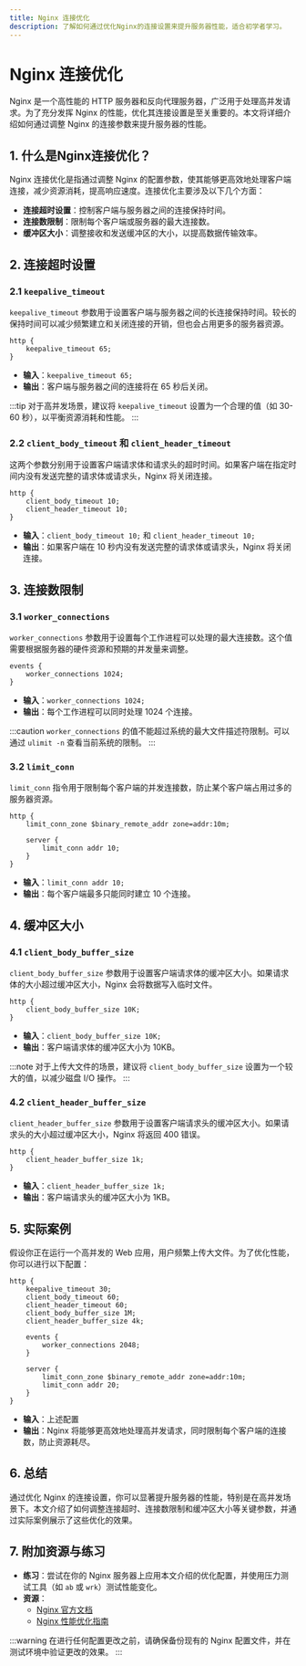```yaml
---
title: Nginx 连接优化
description: 了解如何通过优化Nginx的连接设置来提升服务器性能，适合初学者学习。
---
```


# Nginx 连接优化

Nginx 是一个高性能的 HTTP 服务器和反向代理服务器，广泛用于处理高并发请求。为了充分发挥 Nginx 的性能，优化其连接设置是至关重要的。本文将详细介绍如何通过调整 Nginx 的连接参数来提升服务器的性能。

## 1. 什么是Nginx连接优化？

Nginx 连接优化是指通过调整 Nginx 的配置参数，使其能够更高效地处理客户端连接，减少资源消耗，提高响应速度。连接优化主要涉及以下几个方面：

- **连接超时设置**：控制客户端与服务器之间的连接保持时间。
- **连接数限制**：限制每个客户端或服务器的最大连接数。
- **缓冲区大小**：调整接收和发送缓冲区的大小，以提高数据传输效率。

## 2. 连接超时设置

### 2.1 `keepalive_timeout`

`keepalive_timeout` 参数用于设置客户端与服务器之间的长连接保持时间。较长的保持时间可以减少频繁建立和关闭连接的开销，但也会占用更多的服务器资源。

```nginx
http {
    keepalive_timeout 65;
}
```

- **输入**：`keepalive_timeout 65;`
- **输出**：客户端与服务器之间的连接将在 65 秒后关闭。

:::tip
对于高并发场景，建议将 `keepalive_timeout` 设置为一个合理的值（如 30-60 秒），以平衡资源消耗和性能。
:::

### 2.2 `client_body_timeout` 和 `client_header_timeout`

这两个参数分别用于设置客户端请求体和请求头的超时时间。如果客户端在指定时间内没有发送完整的请求体或请求头，Nginx 将关闭连接。

```nginx
http {
    client_body_timeout 10;
    client_header_timeout 10;
}
```

- **输入**：`client_body_timeout 10;` 和 `client_header_timeout 10;`
- **输出**：如果客户端在 10 秒内没有发送完整的请求体或请求头，Nginx 将关闭连接。

## 3. 连接数限制

### 3.1 `worker_connections`

`worker_connections` 参数用于设置每个工作进程可以处理的最大连接数。这个值需要根据服务器的硬件资源和预期的并发量来调整。

```nginx
events {
    worker_connections 1024;
}
```

- **输入**：`worker_connections 1024;`
- **输出**：每个工作进程可以同时处理 1024 个连接。

:::caution
`worker_connections` 的值不能超过系统的最大文件描述符限制。可以通过 `ulimit -n` 查看当前系统的限制。
:::

### 3.2 `limit_conn`

`limit_conn` 指令用于限制每个客户端的并发连接数，防止某个客户端占用过多的服务器资源。

```nginx
http {
    limit_conn_zone $binary_remote_addr zone=addr:10m;

    server {
        limit_conn addr 10;
    }
}
```

- **输入**：`limit_conn addr 10;`
- **输出**：每个客户端最多只能同时建立 10 个连接。

## 4. 缓冲区大小

### 4.1 `client_body_buffer_size`

`client_body_buffer_size` 参数用于设置客户端请求体的缓冲区大小。如果请求体的大小超过缓冲区大小，Nginx 会将数据写入临时文件。

```nginx
http {
    client_body_buffer_size 10K;
}
```

- **输入**：`client_body_buffer_size 10K;`
- **输出**：客户端请求体的缓冲区大小为 10KB。

:::note
对于上传大文件的场景，建议将 `client_body_buffer_size` 设置为一个较大的值，以减少磁盘 I/O 操作。
:::

### 4.2 `client_header_buffer_size`

`client_header_buffer_size` 参数用于设置客户端请求头的缓冲区大小。如果请求头的大小超过缓冲区大小，Nginx 将返回 400 错误。

```nginx
http {
    client_header_buffer_size 1k;
}
```

- **输入**：`client_header_buffer_size 1k;`
- **输出**：客户端请求头的缓冲区大小为 1KB。

## 5. 实际案例

假设你正在运行一个高并发的 Web 应用，用户频繁上传大文件。为了优化性能，你可以进行以下配置：

```nginx
http {
    keepalive_timeout 30;
    client_body_timeout 60;
    client_header_timeout 60;
    client_body_buffer_size 1M;
    client_header_buffer_size 4k;

    events {
        worker_connections 2048;
    }

    server {
        limit_conn_zone $binary_remote_addr zone=addr:10m;
        limit_conn addr 20;
    }
}
```

- **输入**：上述配置
- **输出**：Nginx 将能够更高效地处理高并发请求，同时限制每个客户端的连接数，防止资源耗尽。

## 6. 总结

通过优化 Nginx 的连接设置，你可以显著提升服务器的性能，特别是在高并发场景下。本文介绍了如何调整连接超时、连接数限制和缓冲区大小等关键参数，并通过实际案例展示了这些优化的效果。

## 7. 附加资源与练习

- **练习**：尝试在你的 Nginx 服务器上应用本文介绍的优化配置，并使用压力测试工具（如 `ab` 或 `wrk`）测试性能变化。
- **资源**：
  - [Nginx 官方文档](https://nginx.org/en/docs/)
  - [Nginx 性能优化指南](https://www.nginx.com/resources/wiki/start/topics/tutorials/config_pitfalls/)

:::warning
在进行任何配置更改之前，请确保备份现有的 Nginx 配置文件，并在测试环境中验证更改的效果。
:::